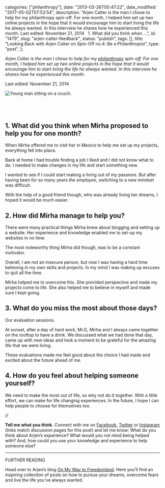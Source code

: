 
  categories: ["philanthropy"],
  date: "2013-03-26T00:47:22",
  date_modified: "2017-05-02T07:53:54",
  description:
    "Arjen Calter is the man I chose to help for my philanthropy spin-off. For one month, I helped him set up two online projects in the hope that it would encourage him to start living the life he always wanted. In this interview he shares how he experienced this month. Last edited: November 21, 2014   1. What did you think when …",
  id: "1479",
  slug: "arjen-calter-feedback",
  status: "publish",
  tags: [],
  title: "Looking Back with Arjen Calter on Spin-Off no.4: Be a Philanthropist",
  type: "post",
};


_Arjen Calter is the man I chose to help for my [philanthropy](/tsop/posts/philanthropist-month) spin-off. For one month, I helped him set up two online projects in the hope that it would encourage him to start living the life he always wanted. In this interview he shares how he experienced this month._

Last edited: November 21, 2014

![Young man sitting on a couch.](/pages/tsop/posts/arjen-calter-feedback/arjen-calter_1c.png)

##  

## 1. What did you think when Mirha proposed to help you for one month?

When Mirha offered me to visit her in Mexico to help me set up my projects, everything fell into place.

Back at home I had trouble finding a job I liked and I did not know what to do. I needed to make changes in my life and start something new.

I wanted to see if I could start making a living out of my passions. But after having been for so many years _the employee_, switching to a new mindset was difficult.

With the help of a good friend though, who was already living her dreams, I hoped it would be much easier.

## 2. How did Mirha manage to help you?

There were many practical things Mirha knew about blogging and setting up a website. Her experience and knowledge enabled me to set-up my websites in no time.

The most noteworthy thing Mirha did though, was to be a constant motivator.

Overall, I am not an insecure person, but now I was having a hard time believing in my own skills and projects. In my mind I was making up excuses to quit all the time.

Mirha helped me to overcome this. She provided perspective and made my projects come to life. She also helped me to believe in myself and made sure I kept going.

## 3. What do you miss the most about those days?

Our evaluation sessions.

At sunset, after a day of hard work, Mr.G, Mirha and I always came together on the rooftop to have a drink. We discussed what we had done that day, came up with new ideas and took a moment to be grateful for the amazing life that we were living.

These evaluations made me feel good about the choice I had made and excited about the future ahead of me.

## 4. How do you feel about helping someone yourself?

We need to make the most out of life, so why not do it together. With a little effort, we can make for life changing experiences. In the future, I hope I can help people to choose for themselves too.

//

**Tell me what you think.** Connect with me on [Facebook](https://www.facebook.com/thespinoffproject/photos/a.836156073082946.1073741831.443190319046192/837177606314126/), [Twitter](https://twitter.com/mirhamasala/status/527474928300589057) or [Instagram](http://instagram.com/p/vdSMuUEyHv/) (links match discussion pages for this post) and let me know: What do you think about Arjen’s experience? What would you not mind being helped with? And, how could you use your knowledge and experience to help someone else?

---

FURTHER READING

Head over to Arjen’s blog [On My Way to Freedomland](http://www.onmywaytofreedomland.com). Here you’ll find an inspiring collection of posts on how to pursue your dreams, overcome fears and live the life you’ve always wanted.
